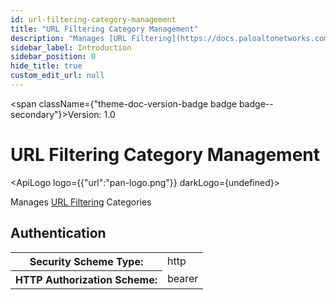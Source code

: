 ```yaml
---
id: url-filtering-category-management
title: "URL Filtering Category Management"
description: "Manages [URL Filtering](https://docs.paloaltonetworks.com/network-security/security-policy/security-profiles/security-profile-url-filtering) Categories"
sidebar_label: Introduction
sidebar_position: 0
hide_title: true
custom_edit_url: null
---
```



<span className={"theme-doc-version-badge badge badge--secondary"}>Version: 1.0</span>

<h1 className={"openapi__heading"}>URL Filtering Category Management</h1>

<ApiLogo logo={{"url":"pan-logo.png"}} darkLogo={undefined}></ApiLogo>

Manages [URL Filtering](https://docs.paloaltonetworks.com/network-security/security-policy/security-profiles/security-profile-url-filtering) Categories


<div style={{"marginBottom":"2rem"}}><h2 id={"authentication"} style={{"marginBottom":"1rem"}}>Authentication</h2><SchemaTabs className={"openapi-tabs__security-schemes"}><TabItem label={"HTTP: Bearer Auth"} value={"Bearer"}><div><table><tbody><tr><th>Security Scheme Type:</th><td>http</td></tr><tr><th>HTTP Authorization Scheme:</th><td>bearer</td></tr></tbody></table></div></TabItem></SchemaTabs></div>
      